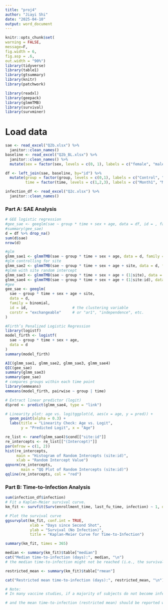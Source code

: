 ```yaml
---
title: "proj4"
author: "Jiayi Shi"
date: "2025-04-10"
output: word_document
---
```


```r
knitr::opts_chunk$set(
warning = FALSE,
message=F,
fig.width = 6,
fig.asp = .6,
out.width = "90%")
library(tidyverse)
library(table1)
library(gtsummary)
library(knitr)
library(patchwork)

library(readxl)
library(geepack)
library(glmmTMB)
library(survival)  
library(survminer)  
```

# Load data

```r
sae <- read_excel("Q2b.xlsx") %>% 
  janitor::clean_names()
baseline <- read_excel("Q2b_BL.xlsx") %>% 
  janitor::clean_names() %>% 
  mutate(sex = factor(sex, levels = c(0, 1), labels = c("female", "male")))

df <- left_join(sae, baseline, by="id") %>% 
  mutate(group = factor(group, levels = c(0,1), labels = c("Control", "Vaccine")),
         time = factor(time, levels = c(1,2,3), labels = c("Month1", "Month2", "Month3")))

infection_df <- read_excel("Q2c.xlsx") %>% 
  janitor::clean_names()

```


### Part A: SAE Analysis ###

```r
# GEE logistic regression 
#gee_sae <- geeglm(sae ~ group * time + sex + age, data = df, id = , family = binomial, corstr = "ar1")
#summary(gee_sae)
d = df %>% drop_na()
sum(d$sae)
nrow(d)

#glm
glmm_sae1 <- glmmTMB(sae ~ group * time + sex + age, data = d, family = binomial())
#glm controlling for site
glmm_sae2 <- glmmTMB(sae ~ group * time + sex + age + site, data = d, family = binomial())
#glmm with site random intercept
glmm_sae3 <- glmmTMB(sae ~ group * time + sex + age + (1|site), data = d, family = binomial())
glmm_sae4 <- glmmTMB(sae ~ group * time + sex + age + (1|site:id), data = d, family = binomial())
#gee
gee_sae <- geeglm(
  sae ~ group * time + sex + age + site, 
  data = d, 
  family = binomial, 
  id = id,                    # the clustering variable
  corstr = "exchangeable"     # or "ar1", "independence", etc.
)

#Firth’s Penalized Logistic Regression 
library(logistf)
model_firth <- logistf(
  sae ~ group * time + sex + age,
  data = d
)
summary(model_firth)

AIC(glmm_sae1, glmm_sae2, glmm_sae3, glmm_sae4)
QIC(gee_sae)
summary(glmm_sae3)
summary(gee_sae)
# compares groups within each time point
library(emmeans)
emmeans(model_firth, pairwise ~ group | time)

# Extract linear predictor (logit)
d$pred <- predict(glmm_sae4, type = "link")

# Linearity plot: age vs. logitggplot(d, aes(x = age, y = pred)) +
  geom_point(alpha = 0.3) +
  labs(title = "Linearity Check: Age vs. Logit", 
       y = "Predicted Logit", x = "Age")

re_list <- ranef(glmm_sae4)$cond[["site:id"]]
re_intercepts <- re_list[["(Intercept)"]]
par(mfrow = c(1, 2))
hist(re_intercepts,
     main = "Histogram of Random Intercepts (site:id)",
     xlab = "Random Intercept Value")
qqnorm(re_intercepts,
       main = "QQ Plot of Random Intercepts (site:id)")
qqline(re_intercepts, col = "red")


```

### Part B: Time-to-Infection Analysis ###

```r
sum(infection_df$infection)
# Fit a Kaplan-Meier survival curve.
km_fit <- survfit(Surv(enrollment_time, last_fu_time, infection) ~ 1, data = infection_df)

# Plot the survival curve
ggsurvplot(km_fit, conf.int = TRUE,
           xlab = "Days since Second Shot", 
           ylab = "Survival (No Infection)",
           title = "Kaplan-Meier Curve for Time-to-Infection")

summary(km_fit, times = 365)

median <- summary(km_fit)$table["median"]
cat("Median time-to-infection (days):", median, "\n")
# the median time-to-infection might not be reached (i.e., the survival function does not drop below 50%)

restricted_mean <- summary(km_fit)$table["rmean"]

cat("Restricted mean time-to-infection (days):", restricted_mean, "\n")

# Note:
# In many vaccine studies, if a majority of subjects do not become infected,

# and the mean time-to-infection (restricted mean) should be reported with the time horizon clearly defined.

```

